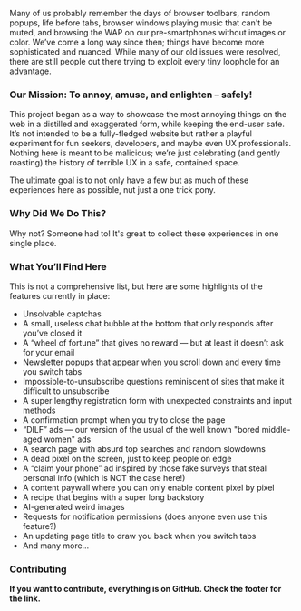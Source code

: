 Many of us probably remember the days of browser toolbars, random popups, life before tabs, browser windows playing music that can't be muted, and browsing the WAP on our pre-smartphones without images or color. We’ve come a long way since then; things have become more sophisticated and nuanced. While many of our old issues were resolved, there are still people out there trying to exploit every tiny loophole for an advantage.

### Our Mission: To annoy, amuse, and enlighten – safely!

This project began as a way to showcase the most annoying things on the web in a distilled and exaggerated form, while keeping the end-user safe. It’s not intended to be a fully-fledged website but rather a playful experiment for fun seekers, developers, and maybe even UX professionals. Nothing here is meant to be malicious; we’re just celebrating (and gently roasting) the history of terrible UX in a safe, contained space.

The ultimate goal is to not only have a few but as much of these experiences here as possible, nut just a one trick pony.

### Why Did We Do This?

Why not? Someone had to! It's great to collect these experiences in one single place.

### What You’ll Find Here

This is not a comprehensive list, but here are some highlights of the features currently in place:

- Unsolvable captchas
- A small, useless chat bubble at the bottom that only responds after you’ve closed it
- A “wheel of fortune” that gives no reward — but at least it doesn’t ask for your email
- Newsletter popups that appear when you scroll down and every time you switch tabs
- Impossible-to-unsubscribe questions reminiscent of sites that make it difficult to unsubscribe
- A super lengthy registration form with unexpected constraints and input methods
- A confirmation prompt when you try to close the page
- “DILF” ads — our version of the usual of the well known "bored middle-aged women" ads
- A search page with absurd top searches and random slowdowns
- A dead pixel on the screen, just to keep people on edge
- A “claim your phone” ad inspired by those fake surveys that steal personal info (which is NOT the case here!)
- A content paywall where you can only enable content pixel by pixel
- A recipe that begins with a super long backstory
- AI-generated weird images
- Requests for notification permissions (does anyone even use this feature?)
- An updating page title to draw you back when you switch tabs
- And many more…

### Contributing

**If you want to contribute, everything is on GitHub. Check the footer for the link.**
